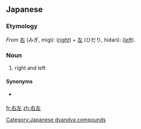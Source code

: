 ==Japanese==
{{ja-kanjitab|みぎ|ひだり|yomi=kun}}

===Etymology===
''From'' [[右]] (みぎ, migi): (''[[right]]'') + [[左]] (ひだり, hidari): (''[[left]]'').

===Noun===
{{ja-noun|みぎひだり}}

# right and left
#: {{ja-usex|横断歩道を渡る前には、右左を確認する。|おうだんほどう を わたる まえ に は、 みぎひだり を かくにん する。|Check right and left before you cross the crosswalk.}}

====Synonyms====
* {{sense|left and right}} {{ja-r|左右|さゆう}}

[[Category:Japanese dvandva compounds]]

[[fr:右左]]
[[zh:右左]]